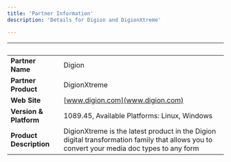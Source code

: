 ```yaml
---
title: 'Partner Information'
description: 'Details for Digion and DigionXtreme'

---
```

| &nbsp;     | &nbsp; |
| ----------- | ----------- |
| **Partner Name**      |  Digion      |
| **Partner Product**   |    DigionXtreme    |
| **Web Site**      | [www.digion.com](www.digion.com)     |
| **Version & Platform**   |   1089.45, Available Platforms: Linux, Windows     |
| **Product Description**      |  DigionXtreme is the latest product in the Digion digital transformation family that allows you to convert your media doc types to any form     |